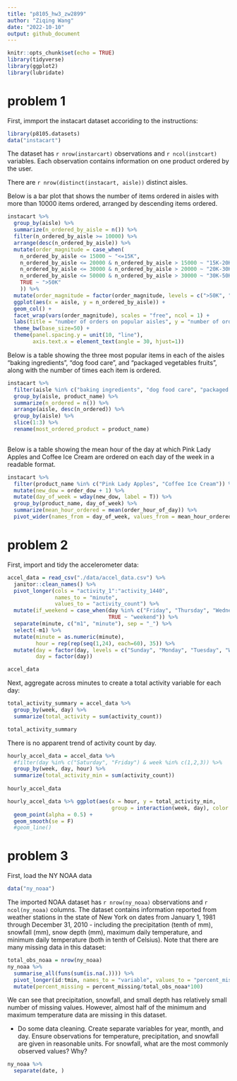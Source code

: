 ```yaml
---
title: "p8105_hw3_zw2899"
author: "Ziqing Wang"
date: "2022-10-10"
output: github_document
---
```


```r
knitr::opts_chunk$set(echo = TRUE)
library(tidyverse)
library(ggplot2)
library(lubridate)
```

# problem 1

First, immport the instacart dataset accoriding to the instructions:
```r
library(p8105.datasets)
data("instacart")
```

The dataset has `r nrow(instarcart)` observations and `r ncol(instcart)` variables. Each observation contains information on one product ordered by the user.

There are `r nrow(distinct(instacart, aisle))` distinct aisles. 

Below is a bar plot that shows the number of items ordered in aisles with more than 10000 items ordered, arranged by descending items ordered.


```r
instacart %>%
  group_by(aisle) %>%
  summarize(n_ordered_by_aisle = n()) %>%
  filter(n_ordered_by_aisle >= 10000) %>%
  arrange(desc(n_ordered_by_aisle)) %>%
  mutate(order_magnitude = case_when(
    n_ordered_by_aisle <= 15000 ~ "<=15K",
    n_ordered_by_aisle <= 20000 & n_ordered_by_aisle > 15000 ~ "15K-20K",
    n_ordered_by_aisle <= 30000 & n_ordered_by_aisle > 20000 ~ "20K-30K",
    n_ordered_by_aisle <= 50000 & n_ordered_by_aisle > 30000 ~ "30K-50K",
    TRUE ~ ">50K"
    )) %>%
  mutate(order_magnitude = factor(order_magnitude, levels = c(">50K", "30K-50K", "20K-30K", "15K-20K", "<=15K"))) %>%
  ggplot(aes(x = aisle, y = n_ordered_by_aisle)) + 
  geom_col() + 
  facet_wrap(vars(order_magnitude), scales = "free", ncol = 1) + 
  labs(title = "number of orders on popular aisles", y = "number of orders") +
  theme_bw(base_size=50) +
  theme(panel.spacing.y = unit(10, "line"),
        axis.text.x = element_text(angle = 30, hjust=1))

```

Below is a table showing the three most popular items in each of the aisles “baking ingredients”, “dog food care”, and “packaged vegetables fruits”, along with the number of times each item is ordered.

```r
instacart %>%
  filter(aisle %in% c("baking ingredients", "dog food care", "packaged vegetables fruits")) %>%
  group_by(aisle, product_name) %>%
  summarize(n_ordered = n()) %>%
  arrange(aisle, desc(n_ordered)) %>%
  group_by(aisle) %>%
  slice(1:3) %>%
  rename(most_ordered_product = product_name) 
  

```

Below is a table showing the mean hour of the day at which Pink Lady Apples and Coffee Ice Cream are ordered on each day of the week in a readable format.

```r
instacart %>%
  filter(product_name %in% c("Pink Lady Apples", "Coffee Ice Cream")) %>%
  mutate(new_dow = order_dow + 1) %>%
  mutate(day_of_week = wday(new_dow, label = T)) %>%
  group_by(product_name, day_of_week) %>%
  summarize(mean_hour_ordered = mean(order_hour_of_day)) %>%
  pivot_wider(names_from = day_of_week, values_from = mean_hour_ordered)
```



# problem 2

First, import and tidy the accelerometer data:

```r
accel_data = read_csv("./data/accel_data.csv") %>%
  janitor::clean_names() %>%
  pivot_longer(cols = "activity_1":"activity_1440", 
               names_to = "minute", 
               values_to = "activity_count") %>%
  mutate(if_weekend = case_when(day %in% c("Friday", "Thursday", "Wednesday", "Tuesday", "Monday") ~ "weekday",
                                TRUE ~ "weekend")) %>%
  separate(minute, c("m1", "minute"), sep = "_") %>%
  select(-m1) %>%
  mutate(minute = as.numeric(minute),
         hour = rep(rep(seq(1,24), each=60), 35)) %>%
  mutate(day = factor(day, levels = c("Sunday", "Monday", "Tuesday", "Wednesday", "Thursday", "Friday", "Saturday")),
         day = factor(day))

accel_data
```

Next, aggregate across minutes to create a total activity variable for each day:
```r
total_activity_summary = accel_data %>%
  group_by(week, day) %>%
  summarize(total_activity = sum(activity_count)) 

total_activity_summary
```

There is no apparent trend of activity count by day. 

```r
hourly_accel_data = accel_data %>%
  #filter(day %in% c("Saturday", "Friday") & week %in% c(1,2,3)) %>%
  group_by(week, day, hour) %>%
  summarize(total_activity_min = sum(activity_count)) 
 
hourly_accel_data
```

```r
hourly_accel_data %>% ggplot(aes(x = hour, y = total_activity_min, 
                                 group = interaction(week, day), color = day)) + 
  geom_point(alpha = 0.5) +
  geom_smooth(se = F)
  #geom_line() 
```


# problem 3

First, load the NY NOAA data
```r
data("ny_noaa")
```

The imported NOAA dataset has `r nrow(ny_noaa)` observations and `r ncol(ny_noaa)` columns. The dataset contains information reported from weather stations in the state of New York on dates from January 1, 1981 through December 31, 2010 - including the precipitation (tenth of mm), snowfall (mm), snow depth (mm), maximum daily temperature, and minimum daily temperature (both in tenth of Celsius). Note that there are many missing data in this dataset:

```r
total_obs_noaa = nrow(ny_noaa)
ny_noaa %>%
  summarise_all(funs(sum(is.na(.)))) %>%
  pivot_longer(id:tmin, names_to = "variable", values_to = "percent_missing") %>%
  mutate(percent_missing = percent_missing/total_obs_noaa*100)

```
We can see that precipitation, snowfall, and small depth has relatively small number of missing values. However, almost half of the minimum and maximum temperature data are missing in this dataset.  

* Do some data cleaning. Create separate variables for year, month, and day. Ensure observations for temperature, precipitation, and snowfall are given in reasonable units. For snowfall, what are the most commonly observed values? Why?

```r
ny_noaa %>%
  separate(date, )
```










